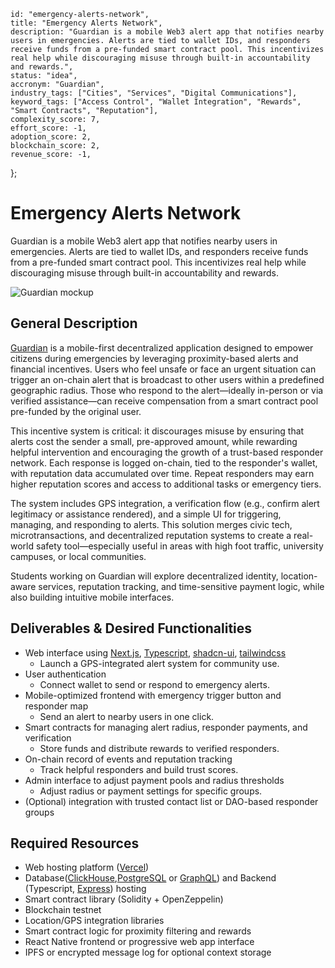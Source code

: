     id: "emergency-alerts-network",
    title: "Emergency Alerts Network",
    description: "Guardian is a mobile Web3 alert app that notifies nearby users in emergencies. Alerts are tied to wallet IDs, and responders receive funds from a pre-funded smart contract pool. This incentivizes real help while discouraging misuse through built-in accountability and rewards.",
    status: "idea",
    accronym: "Guardian",
    industry_tags: ["Cities", "Services", "Digital Communications"],
    keyword_tags: ["Access Control", "Wallet Integration", "Rewards", "Smart Contracts", "Reputation"],
    complexity_score: 7,
    effort_score: -1,
    adoption_score: 2,
    blockchain_score: 2,
    revenue_score: -1,
};

# Emergency Alerts Network

Guardian is a mobile Web3 alert app that notifies nearby users in emergencies. Alerts are tied to wallet IDs, and responders receive funds from a pre-funded smart contract pool. This incentivizes real help while discouraging misuse through built-in accountability and rewards.

![Guardian mockup](/images/project/emergency-alerts-network.jpg)

## General Description

[Guardian](https://guardian.monark.io) is a mobile-first decentralized application designed to empower citizens during emergencies by leveraging proximity-based alerts and financial incentives. Users who feel unsafe or face an urgent situation can trigger an on-chain alert that is broadcast to other users within a predefined geographic radius. Those who respond to the alert—ideally in-person or via verified assistance—can receive compensation from a smart contract pool pre-funded by the original user.

This incentive system is critical: it discourages misuse by ensuring that alerts cost the sender a small, pre-approved amount, while rewarding helpful intervention and encouraging the growth of a trust-based responder network. Each response is logged on-chain, tied to the responder's wallet, with reputation data accumulated over time. Repeat responders may earn higher reputation scores and access to additional tasks or emergency tiers.

The system includes GPS integration, a verification flow (e.g., confirm alert legitimacy or assistance rendered), and a simple UI for triggering, managing, and responding to alerts. This solution merges civic tech, microtransactions, and decentralized reputation systems to create a real-world safety tool—especially useful in areas with high foot traffic, university campuses, or local communities.

Students working on Guardian will explore decentralized identity, location-aware services, reputation tracking, and time-sensitive payment logic, while also building intuitive mobile interfaces.

## Deliverables & Desired Functionalities

- Web interface using [Next.js](https://nextjs.org/), [Typescript](https://www.typescriptlang.org/), [shadcn-ui](https://ui.shadcn.com/), [tailwindcss](https://tailwindcss.com/)
    - Launch a GPS-integrated alert system for community use.
- User authentication 
    - Connect wallet to send or respond to emergency alerts.
- Mobile-optimized frontend with emergency trigger button and responder map
    - Send an alert to nearby users in one click.
- Smart contracts for managing alert radius, responder payments, and verification
    - Store funds and distribute rewards to verified responders.
- On-chain record of events and reputation tracking
    - Track helpful responders and build trust scores.
- Admin interface to adjust payment pools and radius thresholds
    - Adjust radius or payment settings for specific groups.
- (Optional) integration with trusted contact list or DAO-based responder groups

## Required Resources

- Web hosting platform ([Vercel](https://www.vercel.com/))
- Database([ClickHouse](https://clickhouse.com/),[PostgreSQL](https://www.postgresql.org/) or [GraphQL](https://graphql.org/)) and Backend (Typescript, [Express](https://expressjs.com/)) hosting
- Smart contract library (Solidity + OpenZeppelin)
- Blockchain testnet
- Location/GPS integration libraries
- Smart contract logic for proximity filtering and rewards
- React Native frontend or progressive web app interface
- IPFS or encrypted message log for optional context storage
